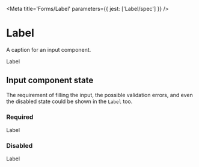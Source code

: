 

<Meta title='Forms/Label' parameters={{ jest: ['Label/spec'] }} />

# Label

A caption for an input component.

<Canvas>
  <Story name='Default'>
    <Label>Label</Label>
  </Story>
</Canvas>

<ArgsTable of={Label} />

## Input component state

The requirement of filling the input, the possible validation errors, and even the disabled state could be shown in
the `Label` too.

### Required

<Canvas>
  <Story name='Required'>
    <Label required>Label</Label>
  </Story>
</Canvas>

### Disabled

<Canvas>
  <Story name='Disabled'>
    <Label disabled>Label</Label>
  </Story>
</Canvas>
